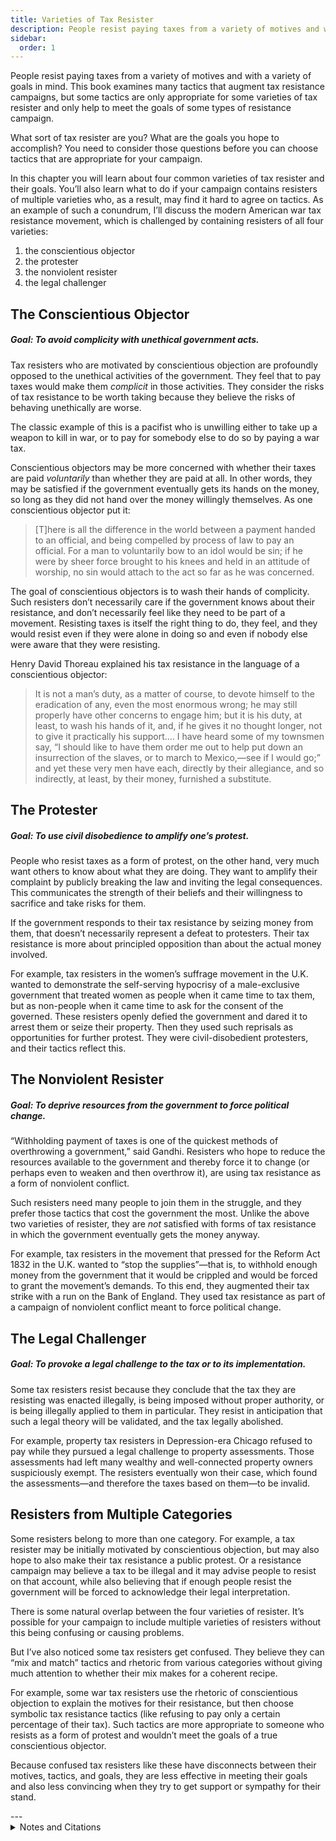 ```yaml
---
title: Varieties of Tax Resister
description: People resist paying taxes from a variety of motives and with a variety of goals in mind.
sidebar:
  order: 1
---
```


People resist paying taxes from a variety of motives and with a variety of goals in mind.
This book examines many tactics that augment tax resistance campaigns, but some tactics are only appropriate for some varieties of tax resister and only help to meet the goals of some types of resistance campaign.

What sort of tax resister are you?
What are the goals you hope to accomplish?
You need to consider those questions before you can choose tactics that are appropriate for your campaign.

In this chapter you will learn about four common varieties of tax resister and their goals.
You’ll also learn what to do if your campaign contains resisters of multiple varieties who, as a result, may find it hard to agree on tactics.
As an example of such a conundrum, I’ll discuss the modern American war tax resistance movement, which is challenged by containing resisters of all four varieties:

1. the conscientious objector
1. the protester
1. the nonviolent resister
1. the legal challenger

## The Conscientious Objector

##### Goal: To avoid complicity with unethical government acts.

Tax resisters who are motivated by conscientious objection are profoundly opposed to the unethical activities of the government.
They feel that to pay taxes would make them *complicit* in those activities.
They consider the risks of tax resistance to be worth taking because they believe the risks of behaving unethically are worse.

The classic example of this is a pacifist who is unwilling either to take up a weapon to kill in war, or to pay for somebody else to do so by paying a war tax.

Conscientious objectors may be more concerned with whether their taxes are paid *voluntarily* than whether they are paid at all.
In other words, they may be satisfied if the government eventually gets its hands on the money, so long as they did not hand over the money willingly themselves.
As one conscientious objector put it:

> [T]here is all the difference in the world between a payment handed to an official, and being compelled by process of law to pay an official.
> For a man to voluntarily bow to an idol would be sin; if he were by sheer force brought to his knees and held in an attitude of worship, no sin would attach to the act so far as he was concerned.

The goal of conscientious objectors is to wash their hands of complicity.
Such resisters don’t necessarily care if the government knows about their resistance, and don’t necessarily feel like they need to be part of a movement.
Resisting taxes is itself the right thing to do, they feel, and they would resist even if they were alone in doing so and even if nobody else were aware that they were resisting.

Henry David Thoreau explained his tax resistance in the language of a conscientious objector:

> It is not a man’s duty, as a matter of course, to devote himself to the eradication of any, even the most enormous wrong; he may still properly have other concerns to engage him; but it is his duty, at least, to wash his hands of it, and, if he gives it no thought longer, not to give it practically his support.…
> I have heard some of my townsmen say, “I should like to have them order me out to help put down an insurrection of the slaves, or to march to Mexico,—see if I would go;” and yet these very men have each, directly by their allegiance, and so indirectly, at least, by their money, furnished a substitute.

## The Protester

##### Goal: To use civil disobedience to amplify one’s protest.

People who resist taxes as a form of protest, on the other hand, very much want others to know about what they are doing.
They want to amplify their complaint by publicly breaking the law and inviting the legal consequences.
This communicates the strength of their beliefs and their willingness to sacrifice and take risks for them.

If the government responds to their tax resistance by seizing money from them, that doesn’t necessarily represent a defeat to protesters.
Their tax resistance is more about principled opposition than about the actual money involved.

For example, tax resisters in the women’s suffrage movement in the U.K. wanted to demonstrate the self-serving hypocrisy of a male-exclusive government that treated women as people when it came time to tax them, but as non-people when it came time to ask for the consent of the governed.
These resisters openly defied the government and dared it to arrest them or seize their property.
Then they used such reprisals as opportunities for further protest.
They were civil-disobedient protesters, and their tactics reflect this.

## The Nonviolent Resister

##### Goal: To deprive resources from the government to force political change.

“Withholding payment of taxes is one of the quickest methods of overthrowing a government,” said Gandhi.
Resisters who hope to reduce the resources available to the government and thereby force it to change (or perhaps even to weaken and then overthrow it), are using tax resistance as a form of nonviolent conflict.

Such resisters need many people to join them in the struggle, and they prefer those tactics that cost the government the most.
Unlike the above two varieties of resister, they are *not* satisfied with forms of tax resistance in which the government eventually gets the money anyway.

For example, tax resisters in the movement that pressed for the Reform Act 1832 in the U.K. wanted to “stop the supplies”—that is, to withhold enough money from the government that it would be crippled and would be forced to grant the movement’s demands.
To this end, they augmented their tax strike with a run on the Bank of England.
They used tax resistance as part of a campaign of nonviolent conflict meant to force political change.

## The Legal Challenger

##### Goal: To provoke a legal challenge to the tax or to its implementation.

Some tax resisters resist because they conclude that the tax they are resisting was enacted illegally, is being imposed without proper authority, or is being illegally applied to them in particular.
They resist in anticipation that such a legal theory will be validated, and the tax legally abolished.

For example, property tax resisters in Depression-era Chicago refused to pay while they pursued a legal challenge to property assessments.
Those assessments had left many wealthy and well-connected property owners suspiciously exempt.
The resisters eventually won their case, which found the assessments—and therefore the taxes based on them—to be invalid.

## Resisters from Multiple Categories

Some resisters belong to more than one category.
For example, a tax resister may be initially motivated by conscientious objection, but may also hope to also make their tax resistance a public protest.
Or a resistance campaign may believe a tax to be illegal and it may advise people to resist on that account, while also believing that if enough people resist the government will be forced to acknowledge their legal interpretation.

There is some natural overlap between the four varieties of resister.
It’s possible for your campaign to include multiple varieties of resisters without this being confusing or causing problems.

But I’ve also noticed some tax resisters get confused.
They believe they can “mix and match” tactics and rhetoric from various categories without giving much attention to whether their mix makes for a coherent recipe.

For example, some war tax resisters use the rhetoric of conscientious objection to explain the motives for their resistance, but then choose symbolic tax resistance tactics (like refusing to pay only a certain percentage of their tax).
Such tactics are more appropriate to someone who resists as a form of protest and wouldn’t meet the goals of a true conscientious objector.

Because confused tax resisters like these have disconnects between their motives, tactics, and goals, they are less effective in meeting their goals and also less convincing when they try to get support or sympathy for their stand.

<Aside type="wikipedia" title="Wikipedia">
  <WikipediaBadge title="Conscientious objector" />
  <WikipediaBadge title="Henry David Thoreau" />
  <WikipediaBadge title="Women’s suffrage in the United Kingdom" url="https://en.wikipedia.org/wiki/Women%27s_suffrage_in_the_United_Kingdom" />
  <WikipediaBadge title="Mahatma Gandhi" />
  <WikipediaBadge title="Reform Act 1832" />
  <WikipediaBadge title="Bank of England" />
  <WikipediaBadge title="Association of Real Estate Taxpayers" />
</Aside>
---

<details>
<summary>Notes and Citations</summary>

* [“Seventeen Cases at Linton”](https://sniggle.net/TPL/index5.php?entry=01Feb16#item2) <i>Cambridge Independent Press</i> 23 September 1904
* Thoreau, H.D. [“Resistance to Civil Government”](https://sniggle.net/TPL/index5.php?entry=rtcg)
* Gandhi, M.K. [“Non-Payment of Taxes”](https://archive.org/details/nonviolentresist00gand/page/140/mode/2up) <i>Non-Violent Resistance (Satyagraha)</i> (1961) pp. 140–42 (<i>Young India</i> 26 March 1922)

</details>

